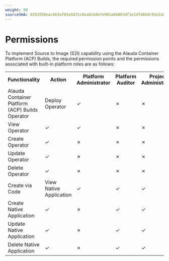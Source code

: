 ```yaml
---
weight: 80
sourceSHA: 9292d50eac663af03a9421c8ea61e8efe981a94003df1e1dfd66dc93e2a80694
---
```


# Permissions

To implement Source to Image (S2I) capability using the Alauda Container Platform (ACP) Builds, the required permission points and the permissions associated with built-in platform roles are as follows:

<table>
  <tr>
    <th>Functionality</th>
    <th>Action</th>
    <th>Platform Administrator</th>
    <th>Platform Auditor</th>
    <th>Project Administrator</th>
    <th>Namespace Administrator</th>
    <th>Developer</th>
  </tr>

  <tr>
    <td rowSpan={5}>Alauda Container Platform (ACP) Builds Operator</td>
    <td>Deploy Operator</td>
    <td>✓</td>
    <td>✗</td>
    <td>✗</td>
    <td>✗</td>
    <td>✗</td>
  </tr>

  <tr>
    <td>View Operator</td>
    <td>✓</td>
    <td>✓</td>
    <td>✗</td>
    <td>✗</td>
    <td>✗</td>
  </tr>

  <tr>
    <td>Create Operator</td>
    <td>✓</td>
    <td>✗</td>
    <td>✗</td>
    <td>✗</td>
    <td>✗</td>
  </tr>

  <tr>
    <td>Update Operator</td>
    <td>✓</td>
    <td>✗</td>
    <td>✗</td>
    <td>✗</td>
    <td>✗</td>
  </tr>

  <tr>
    <td>Delete Operator</td>
    <td>✓</td>
    <td>✗</td>
    <td>✗</td>
    <td>✗</td>
    <td>✗</td>
  </tr>

  <tr>
    <td rowSpan={4}>Create via Code</td>
    <td>View Native Application</td>
    <td>✓</td>
    <td>✓</td>
    <td>✓</td>
    <td>✓</td>
    <td>✓</td>
  </tr>

  <tr>
    <td>Create Native Application</td>
    <td>✓</td>
    <td>✗</td>
    <td>✓</td>
    <td>✓</td>
    <td>✓</td>
  </tr>

  <tr>
    <td>Update Native Application</td>
    <td>✓</td>
    <td>✗</td>
    <td>✓</td>
    <td>✓</td>
    <td>✓</td>
  </tr>

  <tr>
    <td>Delete Native Application</td>
    <td>✓</td>
    <td>✗</td>
    <td>✓</td>
    <td>✓</td>
    <td>✓</td>
  </tr>
</table>
